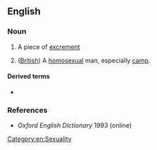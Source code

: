 ==English==

===Noun===
{{en-noun}}

# {{lb|en|British|childish}} A piece of [[excrement]]
# ([[British]]) A [[homosexual]] man, especially [[camp]].

====Derived terms====
* {{l|en|do a whoopsie}}

===References===
*''Oxford English Dictionary'' 1993 (online)

[[Category:en:Sexuality]]